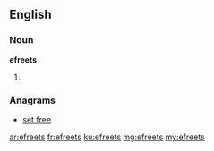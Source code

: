 ==English==

===Noun===
'''efreets'''

# {{plural of|efreet}}

===Anagrams===
* [[set free#English|set free]]

[[ar:efreets]]
[[fr:efreets]]
[[ku:efreets]]
[[mg:efreets]]
[[my:efreets]]